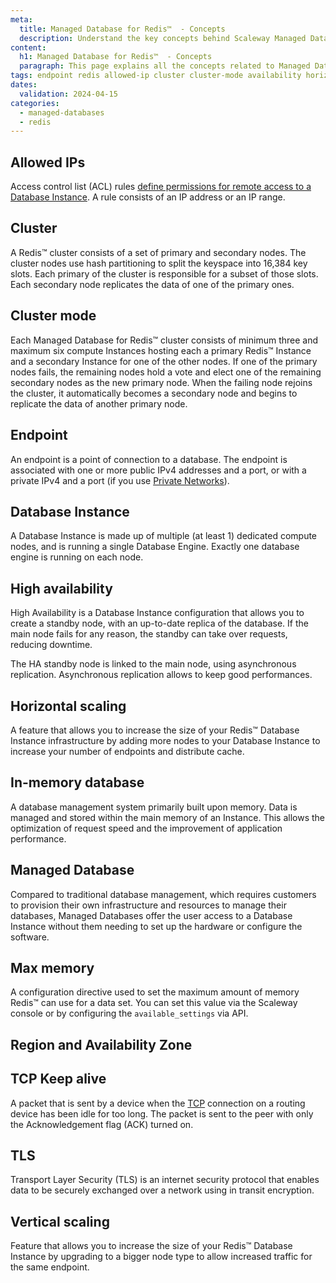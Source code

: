 ```yaml
---
meta:
  title: Managed Database for Redis™  - Concepts
  description: Understand the key concepts behind Scaleway Managed Databases for Redis™.
content:
  h1: Managed Database for Redis™  - Concepts
  paragraph: This page explains all the concepts related to Managed Database for Redis™.
tags: endpoint redis allowed-ip cluster cluster-mode availability horizontal-scaling tcp tls vertical-scaling
dates:
  validation: 2024-04-15
categories:
  - managed-databases
  - redis
---
```


## Allowed IPs

Access control list (ACL) rules [define permissions for remote access to a Database Instance](/managed-databases/postgresql-and-mysql/how-to/manage-allowed-ip-addresses/). A rule consists of an IP address or an IP range.

## Cluster

A Redis™ cluster consists of a set of primary and secondary nodes. The cluster nodes use hash partitioning to split the keyspace into 16,384 key slots. Each primary of the cluster is responsible for a subset of those slots. Each secondary node replicates the data of one of the primary ones.

## Cluster mode

Each Managed Database for Redis™ cluster consists of minimum three and maximum six compute Instances hosting each a primary Redis™ Instance and a secondary Instance for one of the other nodes. If one of the primary nodes fails, the remaining nodes hold a vote and elect one of the remaining secondary nodes as the new primary node. When the failing node rejoins the cluster, it automatically becomes a secondary node and begins to replicate the data of another primary node.

## Endpoint

An endpoint is a point of connection to a database. The endpoint is associated with one or more public IPv4 addresses and a port, or with a private IPv4 and a port (if you use [Private Networks](/network/vpc/concepts/#private-networks)).

## Database Instance

A Database Instance is made up of multiple (at least 1) dedicated compute nodes, and is running a single Database Engine. Exactly one database engine is running on each node.

## High availability

High Availability is a Database Instance configuration that allows you to create a standby node, with an up-to-date replica of the database. If the main node fails for any reason, the standby can take over requests, reducing downtime.

The HA standby node is linked to the main node, using asynchronous replication. Asynchronous replication allows to keep good performances.

## Horizontal scaling

A feature that allows you to increase the size of your Redis™ Database Instance infrastructure by adding more nodes to your Database Instance to increase your number of endpoints and distribute cache.

## In-memory database

A database management system primarily built upon memory. Data is managed and stored within the main memory of an Instance. This allows the optimization of request speed and the improvement of application performance.

## Managed Database

Compared to traditional database management, which requires customers to provision their own infrastructure and resources to manage their databases, Managed Databases offer the user access to a Database Instance without them needing to set up the hardware or configure the software.

## Max memory

A configuration directive used to set the maximum amount of memory Redis™ can use for a data set. You can set this value via the Scaleway console or by configuring the `available_settings` via API.

## Region and Availability Zone

<Macro id="region-and-az" />

## TCP Keep alive

A packet that is sent by a device when the [TCP](https://en.wikipedia.org/wiki/Transmission_Control_Protocol) connection on a routing device has been idle for too long. The packet is sent to the peer with only the Acknowledgement flag (ACK) turned on.

## TLS

Transport Layer Security (TLS) is an internet security protocol that enables data to be securely exchanged over a network using in transit encryption.

## Vertical scaling

Feature that allows you to increase the size of your Redis™ Database Instance by upgrading to a bigger node type to allow increased traffic for the same endpoint.